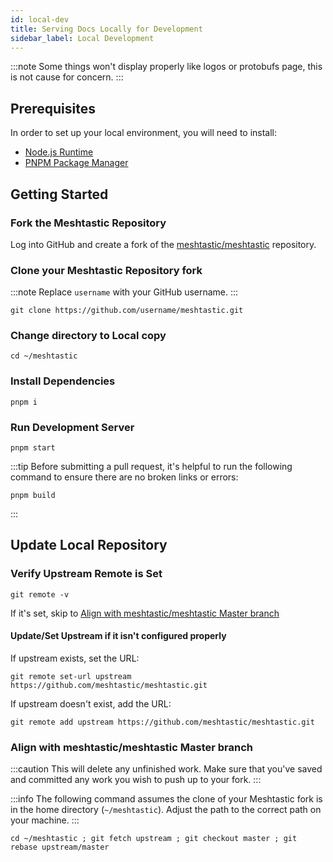 ```yaml
---
id: local-dev
title: Serving Docs Locally for Development
sidebar_label: Local Development
---
```


:::note
Some things won't display properly like logos or protobufs page, this is not cause for concern.
:::

## Prerequisites

In order to set up your local environment, you will need to install:

- [Node.js Runtime](https://nodejs.org)
- [PNPM Package Manager](https://pnpm.io)

## Getting Started

### Fork the Meshtastic Repository

Log into GitHub and create a fork of the [meshtastic/meshtastic](https://github.com/meshtastic/meshtastic) repository.

### Clone your Meshtastic Repository fork

:::note
Replace `username` with your GitHub username.
:::

```shell title="Clone username/Meshtastic Repo"
git clone https://github.com/username/meshtastic.git
```

### Change directory to Local copy

```shell title="Change Directory"
cd ~/meshtastic
```

### Install Dependencies

```shell title="Install dependencies using pnpm"
pnpm i
```

### Run Development Server

```shell title="Run node.js server"
pnpm start
```

:::tip
Before submitting a pull request, it's helpful to run the following command to ensure there are no broken links or errors:

```shell title="Build Project"
pnpm build
```

:::

## Update Local Repository

### Verify Upstream Remote is Set

```shell title="Check Remote and Upstream Repositories"
git remote -v
```

If it's set, skip to [Align with meshtastic/meshtastic Master branch](#align-with-meshtasticmeshtastic-master-branch)

#### Update/Set Upstream if it isn't configured properly

If upstream exists, set the URL:

```shell title="Update Upstream Repository"
git remote set-url upstream https://github.com/meshtastic/meshtastic.git
```

If upstream doesn't exist, add the URL:

```shell title="Add Upstream Repository"
git remote add upstream https://github.com/meshtastic/meshtastic.git
```

### Align with meshtastic/meshtastic Master branch

:::caution
This will delete any unfinished work. Make sure that you've saved and committed any work you wish to push up to your fork.
:::

:::info
The following command assumes the clone of your Meshtastic fork is in the home directory (`~/meshtastic`). Adjust the path to the correct path on your machine.
:::

```shell title="Rebase local Meshtastic to remote Meshtastic"
cd ~/meshtastic ; git fetch upstream ; git checkout master ; git rebase upstream/master
```
